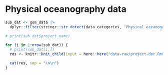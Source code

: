 
# Physical oceanography data

```r
sub_dat <- gom_data |>
  dplyr::filter(stringr::str_detect(data_categories, "Physical oceanography"))

# print(sub_dat$project_name)

for (i in 1:nrow(sub_dat)) {
  # print(sub_dat[i,])
  res <- knitr::knit_child(input = here::here("data-raw/project-doc.Rmd"), quiet = TRUE)

  cat(res, sep = "\n\n")
}
```
